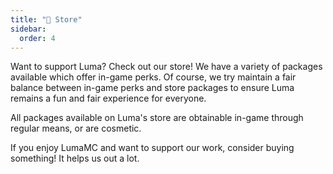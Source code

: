 ```yaml
---
title: "🛒 Store"
sidebar:
  order: 4
---
```



Want to support Luma? Check out our store! We have a variety of packages available which offer
in-game perks. Of course, we try maintain a fair balance between in-game perks and store packages to
ensure Luma remains a fun and fair experience for everyone.

<LinkCard title="LumaMC's Store" description="store.lumamc.net" href="https://store.lumamc.net" />

All packages available on Luma's store are obtainable in-game through regular means, or are
cosmetic.

If you enjoy LumaMC and want to support our work, consider buying something! It helps us out a lot.
